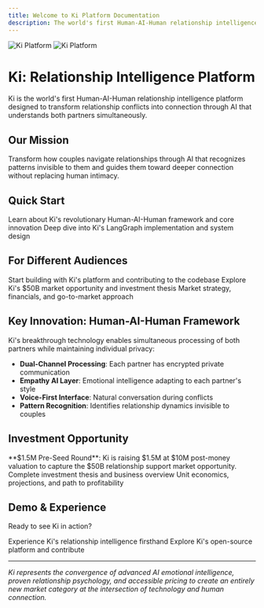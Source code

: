 ```yaml
---
title: Welcome to Ki Platform Documentation
description: The world's first Human-AI-Human relationship intelligence platform
---
```


<img
  className="block dark:hidden"
  src="/images/ki-hero-light.svg"
  alt="Ki Platform"
/>
<img
  className="hidden dark:block"
  src="/images/ki-hero-dark.svg"
  alt="Ki Platform"
/>

# Ki: Relationship Intelligence Platform

Ki is the world's first Human-AI-Human relationship intelligence platform designed to transform relationship conflicts into connection through AI that understands both partners simultaneously.

## Our Mission

Transform how couples navigate relationships through AI that recognizes patterns invisible to them and guides them toward deeper connection without replacing human intimacy.

## Quick Start

<CardGroup cols={2}>
  <Card
    title="Ki Platform Overview"
    icon="heart"
    href="/ki/overview"
  >
    Learn about Ki's revolutionary Human-AI-Human framework and core innovation
  </Card>
  <Card
    title="Technical Architecture"
    icon="cpu"
    href="/ki/technical-architecture"
  >
    Deep dive into Ki's LangGraph implementation and system design
  </Card>
</CardGroup>

## For Different Audiences

<CardGroup cols={3}>
  <Card
    title="Developers"
    icon="code"
    href="/development/setup"
  >
    Start building with Ki's platform and contributing to the codebase
  </Card>
  <Card
    title="Investors"
    icon="chart-line"
    href="/investor/overview"
  >
    Explore Ki's $50B market opportunity and investment thesis
  </Card>
  <Card
    title="Business Team"
    icon="building"
    href="/ki/business-model"
  >
    Market strategy, financials, and go-to-market approach
  </Card>
</CardGroup>

## Key Innovation: Human-AI-Human Framework

Ki's breakthrough technology enables simultaneous processing of both partners while maintaining individual privacy:

- **Dual-Channel Processing**: Each partner has encrypted private communication
- **Empathy AI Layer**: Emotional intelligence adapting to each partner's style  
- **Voice-First Interface**: Natural conversation during conflicts
- **Pattern Recognition**: Identifies relationship dynamics invisible to couples

## Investment Opportunity

<Info>
**$1.5M Pre-Seed Round**: Ki is raising $1.5M at $10M post-money valuation to capture the $50B relationship support market opportunity.
</Info>

<CardGroup cols={2}>
  <Card
    title="Executive Summary"
    icon="file-text"
    href="/investor/executive-summary"
  >
    Complete investment thesis and business overview
  </Card>
  <Card
    title="Financial Model"
    icon="calculator"
    href="/investor/financial-model"
  >
    Unit economics, projections, and path to profitability
  </Card>
</CardGroup>

## Demo & Experience

Ready to see Ki in action?

<CardGroup cols={2}>
  <Card
    title="Live Demo"
    icon="play"
    href="https://demo.ki.com"
  >
    Experience Ki's relationship intelligence firsthand
  </Card>
  <Card
    title="GitHub Repository"
    icon="github"
    href="https://github.com/sinhadanish/ki-platform"
  >
    Explore Ki's open-source platform and contribute
  </Card>
</CardGroup>

---

*Ki represents the convergence of advanced AI emotional intelligence, proven relationship psychology, and accessible pricing to create an entirely new market category at the intersection of technology and human connection.*